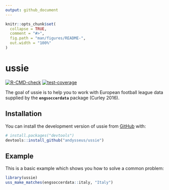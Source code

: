 ```yaml
---
output: github_document
---
```


<!-- README.md is generated from README.Rmd. Please edit that file -->

```r
knitr::opts_chunk$set(
  collapse = TRUE,
  comment = "#>",
  fig.path = "man/figures/README-",
  out.width = "100%"
)
```

# ussie

<!-- badges: start -->
[![R-CMD-check](https://github.com/andysseus/ussie/actions/workflows/R-CMD-check.yaml/badge.svg)](https://github.com/andysseus/ussie/actions/workflows/R-CMD-check.yaml)
[![test-coverage](https://github.com/andysseus/ussie/actions/workflows/test-coverage.yaml/badge.svg)](https://github.com/andysseus/ussie/actions/workflows/test-coverage.yaml)
<!-- badges: end -->

The goal of ussie is to help you to work with European football league data supplied by the **`engsoccerdata`** package (Curley 2016).

## Installation

You can install the development version of ussie from [GitHub](https://github.com/) with:

``` r
# install.packages("devtools")
devtools::install_github("andysseus/ussie")
```

## Example

This is a basic example which shows you how to solve a common problem:

```r
library(ussie)
uss_make_matches(engsoccerdata::italy, "Italy")
```
